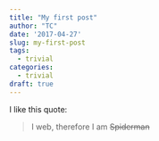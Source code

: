 ```yaml
---
title: "My first post"
author: "TC"
date: '2017-04-27'
slug: my-first-post
tags: 
  - trivial
categories: 
  - trivial
draft: true
---
```


I like this quote:

> I web, therefore I am ~~Spiderman~~

